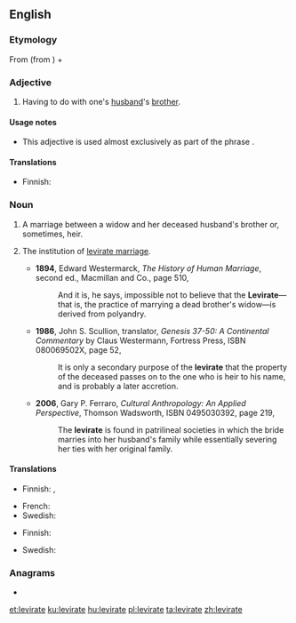 ==English==

===Etymology===
From {{etyl|la|en}} {{m|la|lēvir||husband's brother, brother-in-law}} (from {{etyl|ine-pro|en}} {{m|ine-pro|*dayh₂wḗr||one's brother-in-law}}) + {{m|en|-ate|}}

===Adjective===
{{en-adj|-}}

# Having to do with one's [[husband]]'s [[brother]].

====Usage notes====
* This adjective is used almost exclusively as part of the phrase {{m|en|levirate marriage}}.

====Translations====
{{trans-top|having to do with husband's brother}}
* Finnish: {{t+|fi|lankous|alt=lankous-}}
{{trans-mid}}
{{trans-bottom}}

===Noun===
{{en-noun}}
# {{lb|en|countable}} A marriage between a widow and her deceased husband's brother or, sometimes, heir.
# {{lb|en|anthropology}} The institution of [[levirate marriage]].
#* '''1894''', Edward Westermarck, ''The History of Human Marriage'', second ed., Macmillan and Co., page 510,
#*: And it is, he says, impossible not to believe that the '''Levirate'''—that is, the practice of marrying a dead brother's widow—is derived from polyandry.
#* '''1986''', John S. Scullion, translator, ''Genesis 37-50: A Continental Commentary'' by Claus Westermann, Fortress Press, ISBN 080069502X, page 52,
#*: It is only a secondary purpose of the '''levirate''' that the property of the deceased passes on to the one who is heir to his name, and is probably a later accretion.
#* '''2006''', Gary P. Ferraro, ''Cultural Anthropology: An Applied Perspective'', Thomson Wadsworth, ISBN 0495030392, page 219,
#*: The '''levirate''' is found in patrilineal societies in which the bride marries into her husband's family while essentially severing her ties with her original family.

====Translations====
{{trans-top|marriage}}
* Finnish: {{t|fi|leviraatti}}, {{t|fi|lankousavioliitto}}
{{trans-mid}}
* French: {{t+|fr|lévirat|m}}
* Swedish: {{t|sv|levirat|n}}
{{trans-bottom}}

{{trans-top|institution}}
* Finnish: {{t|fi|leviraatti}}
{{trans-mid}}
* Swedish: {{t|sv|levirat|n}}
{{trans-bottom}}

===Anagrams===
* {{l|en|relative}}

[[et:levirate]]
[[ku:levirate]]
[[hu:levirate]]
[[pl:levirate]]
[[ta:levirate]]
[[zh:levirate]]